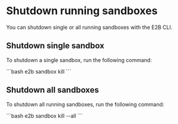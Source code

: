 # Shutdown running sandboxes

You can shutdown single or all running sandboxes with the E2B CLI.

## Shutdown single sandbox

To shutdown a single sandbox, run the following command:

<CodeGroup isTerminalCommand>
```bash
e2b sandbox kill <sandbox-id>
```
</CodeGroup>

## Shutdown all sandboxes

To shutdown all running sandboxes, run the following command:

<CodeGroup isTerminalCommand>
```bash
e2b sandbox kill --all
```
</CodeGroup>
